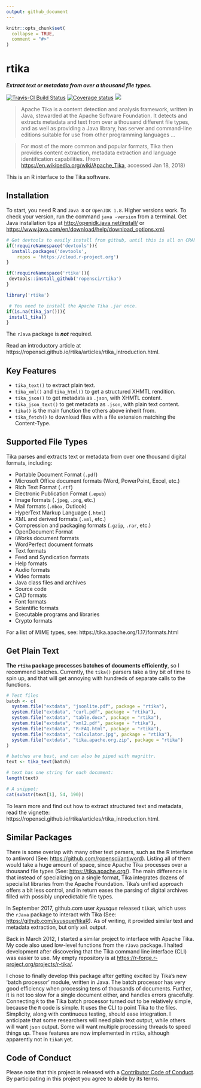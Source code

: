 ```yaml
---
output: github_document
---
```

```r
knitr::opts_chunk$set(
  collapse = TRUE,
  comment = "#>"
)
```

# rtika
***Extract text or metadata from over a thousand file types.***

[![Travis-CI Build Status](https://travis-ci.org/ropensci/rtika.svg?branch=master)](https://travis-ci.org/ropensci/rtika)
[![Coverage status](https://codecov.io/gh/ropensci/rtika/branch/master/graph/badge.svg)](https://codecov.io/github/ropensci/rtika?branch=master)
[![](https://badges.ropensci.org/191_status.svg)](https://github.com/ropensci/onboarding/issues/191)


>Apache Tika is a content detection and analysis framework, written in Java, stewarded at the Apache Software Foundation. It detects and extracts metadata and text from over a thousand different file types, and as well as providing a Java library, has server and command-line editions suitable for use from other programming languages ...

>For most of the more common and popular formats, Tika then provides content extraction, metadata extraction and language identification capabilities. (From <https://en.wikipedia.org/wiki/Apache_Tika>, accessed Jan 18, 2018)

This is an R interface to the Tika software. 

## Installation
To start, you need R and `Java 8` or `OpenJDK 1.8`. Higher versions work. To check your version, run the command `java -version` from a terminal. 
Get Java installation tips at <http://openjdk.java.net/install/> or <https://www.java.com/en/download/help/download_options.xml>. 



```r
# Get devtools to easily install from github, until this is all on CRAN 
if(!requireNamespace('devtools')){
  install.packages('devtools', 
    repos = 'https://cloud.r-project.org')
}

if(!requireNamespace('rtika')){
 devtools::install_github('ropensci/rtika')
}

library('rtika')

 # You need to install the Apache Tika .jar once.
if(is.na(tika_jar())){
 install_tika()
}
```

The `rJava` package is ***not*** required.

Read an introductory article at https://ropensci.github.io/rtika/articles/rtika_introduction.html.

## Key Features

* `tika_text()` to extract plain text.
* `tika_xml()` and `tika_html()` to get a structured XHMTL rendition.
* `tika_json()` to get metadata as `.json`, with XHMTL content. 
* `tika_json_text()` to get metadata as `.json`, with plain text content.
* `tika()` is the main function the others above inherit from. 
* `tika_fetch()` to download files with a file extension matching the Content-Type.

## Supported File Types

Tika parses and extracts text or metadata from over one thousand digital formats, including:

* Portable Document Format (`.pdf`)
* Microsoft Office document formats (Word, PowerPoint, Excel, etc.)
* Rich Text Format (`.rtf`)
* Electronic Publication Format (`.epub`)
* Image formats (`.jpeg`, `.png`, etc.)
* Mail formats (`.mbox`, Outlook)
* HyperText Markup Language (`.html`)
* XML and derived formats (`.xml`, etc.)
* Compression and packaging formats (`.gzip`, `.rar`, etc.)
* OpenDocument Format
* iWorks document formats
* WordPerfect document formats
* Text formats
* Feed and Syndication formats
* Help formats
* Audio formats
* Video formats
* Java class files and archives
* Source code
* CAD formats
* Font formats
* Scientific formats
* Executable programs and libraries
* Crypto formats


For a list of MIME types, see: https://tika.apache.org/1.17/formats.html

## Get Plain Text

**The `rtika` package processes batches of documents efficiently**, so I recommend batches. 
Currently, the `tika()` parsers take a tiny bit of time to spin up, and that will get annoying with hundreds of separate calls to the functions.
```r
# Test files
batch <- c(
  system.file("extdata", "jsonlite.pdf", package = "rtika"),
  system.file("extdata", "curl.pdf", package = "rtika"),
  system.file("extdata", "table.docx", package = "rtika"),
  system.file("extdata", "xml2.pdf", package = "rtika"),
  system.file("extdata", "R-FAQ.html", package = "rtika"),
  system.file("extdata", "calculator.jpg", package = "rtika"),
  system.file("extdata", "tika.apache.org.zip", package = "rtika")
)

# batches are best, and can also be piped with magrittr.
text <- tika_text(batch)

# text has one string for each document:
length(text)

# A snippet:
cat(substr(text[1], 54, 190)) 

```

To learn more and find out how to extract structured text and metadata, read the vignette: https://ropensci.github.io/rtika/articles/rtika_introduction.html.

## Similar Packages

There is some overlap with many other text parsers, such as the R interface to antiword (See: <https://github.com/ropensci/antiword>). 
Listing all of them would take a huge amount of space, since Apache Tika processes over a thousand file types (See: <https://tika.apache.org/>). 
The main difference is that instead of specializing on a single format, Tika integrates dozens of specialist libraries from the Apache Foundation. 
Tika's unified approach offers a bit less control, and in return eases the parsing of digital archives filled with possibly unpredictable file types.

In September 2017, github.com user *kyusque* released `tikaR`, which uses the `rJava` package to interact with Tika (See: <https://github.com/kyusque/tikaR>). 
As of writing, it provided similar text and metadata extraction, but only `xml` output. 

Back in March 2012, I started a similar project to interface with Apache Tika.
My code also used low-level functions from the `rJava` package.
I halted development after discovering that the Tika command line interface (CLI) was easier to use.
My empty repository is at <https://r-forge.r-project.org/projects/r-tika/>.

 I chose to finally develop this package after getting excited by Tika's new 'batch processor' module, written in Java.
The batch processor has very good efficiency when processing tens of thousands of documents. 
Further, it is not too slow for a single document either, and handles errors gracefully. 
Connecting `R` to the Tika batch processor turned out to be relatively simple, because the `R` code is simple.
It uses the CLI to point Tika to the files. Simplicity, along with continuous testing, should ease integration.
I anticipate that some researchers will need plain text output, while others will want `json` output.
Some will want multiple processing threads to speed things up.
These features are now implemented in `rtika`, although apparently not in `tikaR` yet. 

## Code of Conduct
Please note that this project is released with a [Contributor Code of Conduct](https://github.com/ropensci/rtika/blob/master/CONDUCT.md). By participating in this project you agree to abide by its terms.

